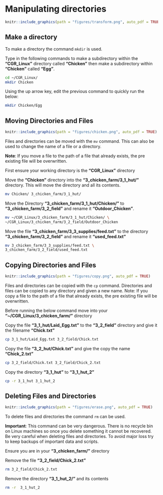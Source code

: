 # Manipulating directories
```r
knitr::include_graphics(path = "figures/transform.png", auto_pdf = TRUE)
``` 

## Make a directory
To make a directory the command `mkdir` is used. 

Type in the following commands to make a subdirectory within the __"CGR_Linux"__ directory called __"Chicken"__ then make a subdirectory within __"Chicken"__ called __"Egg"__.
```bash
cd ~/CGR_Linux/
mkdir Chicken
``` 

Using the up arrow key, edit the previous command to quickly run the below:
```bash
mkdir Chicken/Egg
``` 

## Moving Directories and Files
```r
knitr::include_graphics(path = "figures/chicken.png", auto_pdf = TRUE)
```
Files and directories can be moved with the `mv` command. This can also be used to change the name of a file or a directory.

__Note__: If you move a file to the path of a file that already exists, the pre existing file will be overwritten.

First ensure your working directory is the __"CGR_Linux"__ directory

Move the __"Chicken"__ directory into the __"3_chicken_farm/3_1_hut/"__ directory. This will move the directory and all its contents.
```bash
mv Chicken/ 3_chicken_farm/3_1_hut/
``` 

Move the Directory __"3_chicken_farm/3_1_hut/Chicken/"__ to __"3_chicken_farm/3_2_field"__ and rename it __"Outdoor_Chicken"__.
```bash
mv ~/CGR_Linux/3_chicken_farm/3_1_hut/Chicken/ \
~/CGR_Linux/3_chicken_farm/3_2_field/Outdoor_Chicken
``` 

Move the file __"3_chicken_farm/3_3_supplies/feed.txt"__ to the directory __"3_chicken_farm/3_2_field"__ and rename it __"used_feed.txt"__
```bash
mv 3_chicken_farm/3_3_supplies/feed.txt \
3_chicken_farm/3_2_field/used_feed.txt
``` 

## Copying Directories and Files
```r
knitr::include_graphics(path = "figures/copy.png", auto_pdf = TRUE)
```
Files and directories can be copied with the `cp` command. Directories and files can be copied to any directory and given a new name.
Note: If you copy a file to the path of a file that already exists, the pre existing file will be overwritten.

Before running the below command move into your __"~/CGR_Linux/3_chicken_farm/"__ directory

Copy the file __"3_1_hut/Laid_Egg.txt"__ to the __"3_2_field"__ directory and give it the filename __"Chick.txt"__
```bash
cp 3_1_hut/Laid_Egg.txt 3_2_field/Chick.txt
``` 

Copy the file __"3_2_hut/Chick.txt"__ and give the copy the name __"Chick_2.txt"__
```bash
cp 3_2_field/Chick.txt 3_2_field/Chick_2.txt
``` 

Copy the directory __"3_1_hut"__ to __"3_1_hut_2"__
```bash
cp -r 3_1_hut 3_1_hut_2 
``` 

## Deleting Files and Directories
```r
knitr::include_graphics(path = "figures/erase.png", auto_pdf = TRUE)
```
To delete files and directories the command `rm` can be used. 

__Important__: This command can be very dangerous. There is no recycle bin on Linux machines so once you delete something it cannot be recovered. Be very careful when deleting files and directories. To avoid major loss try to keep backups of important data and scripts.

Ensure you are in your __"3_chicken_farm/"__ directory

Remove the file __"3_2_field/Chick_2.txt"__
```bash
rm 3_2_field/Chick_2.txt
``` 

Remove the directory __"3_1_hut_2/"__ and its contents
```bash
rm -r  3_1_hut_2
``` 
